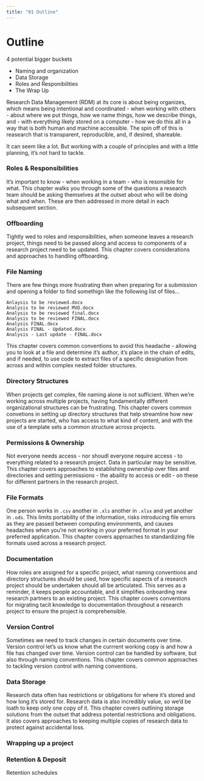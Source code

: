 ```yaml
---
title: "01 Outline"
---
```


# Outline {-}

4 potential bigger buckets

* Naming and organization
* Data Storage
* Roles and Responibilities
* The Wrap Up

Research Data Management (RDM) at its core is about being organizes, which means being intentional and coordinated - when working with others - about where we put things, how we name things, how we describe things, and - with everything likely stored on a computer - how we do this all in a way that is both human and machine accessible. The spin off of this is reasearch that is transparent, reproducible, and, if desired, shareable.

It can seem like a lot. But working with a couple of principles and with a little planning, it's not hard to tackle.

### Roles & Responsibilities {-}

It's important to know - when working in a team - who is resonsible for what. This chapter walks you through some of the questions a research team should be asking themselves at the outset about who will be doing what and when. These are then addressed in more detail in each subsequent section.

### Offboarding {-}

Tightly wed to roles and responsibilities, when someone leaves a research project, things need to be passed along and access to components of a research project need to be updated. This chapter covers considerations and approaches to handling offboarding.

### File Naming {-}

There are few things more frustrating then when preparing for a submission and opening a folder to find somethign like the following list of files...

```
Anlaysis to be reviewed.docx
Analysis to be reviewed MVD.docx
Analysis to be reviewed final.docx
Analysis to be reviewed FINAL.docx
Analysis FINAL.docx
Analysis FINAL - Updated.docx
Analysis - Last update - FINAL.docx
```

This chapter covers common conventions to avoid this headache - allowing you to look at a file and determine it's author, it's place in the chain of edits, and if needed, to use code to extract files of a specific designation from across and within complex nested folder structures.

### Directory Structures {-}

When projects get complex, file naming alone is not sufficient. When we're working across multiple projects, having fundamentally different organizational structures can be frustrating. This chapter covers common convetions in setting up directory structures that help streamline how new projects are started, who has access to what kind of content, and with the use of a template sets a common structure across projects.

### Permissions & Ownership {-}

Not everyone needs access - nor shoudl everyone require access - to everything related to a research project. Data in particular may be sensitive. This chapter covers approaches to establishing ownership over files and directories and setting permissions - the abaility to access or edit - on these for different partners in the research project.

### File Formats {-}

One person works in `.csv` another in `.xls` another in `.xlsx` and yet another in `.ods`. This limits portability of the information, risks introducing file errors as they are passed between computing environments, and causes headaches when you're not working in your preferred format in your preferred application. This chapter covers approaches to standardizing file formats used across a research project.

### Documentation {-}

How roles are assigned for a specific project, what naming conventions and directory structures should be used, how specific aspects of a research project should be undertaken should all be articulated. This serves as a reminder, it keeps people accountable, and it simplifies onboarding new research partners to an existing project. This chapter covers conventions for migrating tacit knowledge to documentation throughout a research project to ensure the project is comprehensible.

### Version Control {-}

Sometimes we need to track changes in certain documents over time. Version control let's us know what the currrent working copy is and how a file has changed over time. Version control can be handled by software, but also through naming conventions. This chapter covers common approaches to tackling version control with naming conventions.

### Data Storage  {-}

Research data often has restrictions or obligations for where it's stored and how long it's stored for. Research data is also incredibly value, so we'd be loath to keep only one copy of it. This chapter covers outlining storage solutions from the outset that address potential restrictions and obligations. It also covers approaches to keeping multiple copies of research data to protect against accidental loss.

### Wrapping up a project {-}

### Retention & Deposit  {-}

Retention schedules


